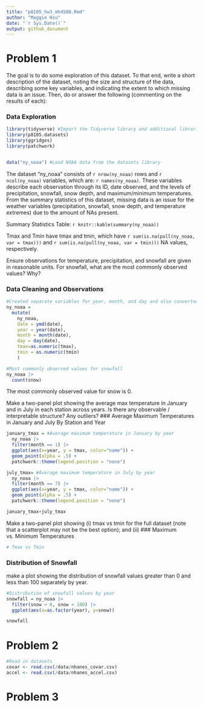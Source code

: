 ```yaml
---
title: "p8105_hw3_mh4588.Rmd"
author: "Maggie Hsu"
date: "`r Sys.Date()`"
output: github_document
---
```


# Problem 1
The goal is to do some exploration of this dataset. To that end, write a short description of the dataset, noting the size and structure of the data, describing some key variables, and indicating the extent to which missing data is an issue. Then, do or answer the following (commenting on the results of each):

### Data Exploration
```r
library(tidyverse) #Import the Tidyverse library and additional libraries
library(p8105.datasets)
library(ggridges)
library(patchwork)


data("ny_noaa") #Load NOAA data from the datasets library
```
The dataset "ny_noaa" consists of `r nrow(ny_noaa)` rows and `r ncol(ny_noaa)` variables, which are: `r names(ny_noaa)`. These variables describe each observation through its ID, date observed, and the levels of precipitation, snowfall, snow depth, and maximum/minimum temperatures. From the summary statistics of this dataset, missing data is an issue for the weather variables (precipitation, snowfall, snow depth, and temperature extremes) due to the amount of NAs present.

Summary Statistics Table:
`r knitr::kable(summary(ny_noaa))`

Tmax and Tmin have  tmax and tmin, which have  `r sum(is.na(pull(ny_noaa, var = tmax)))` and `r sum(is.na(pull(ny_noaa, var = tmin)))` NA values, respectively.


Ensure observations for temperature, precipitation, and snowfall are given in reasonable units.
For snowfall, what are the most commonly observed values? Why?

### Data Cleaning and Observations
```r

#Created separate variables for year, month, and day and also converted minimum/maximum temperature variables into numeric values.
ny_noaa = 
  mutate(
    ny_noaa,
    date = ymd(date),
    year = year(date), 
    month = month(date), 
    day = day(date),
    tmax=as.numeric(tmax), 
    tmin = as.numeric(tmin)
    ) 

#Most commonly observed values for snowfall 
ny_noaa |>
  count(snow)
```

The most commonly observed value for snow is 0.

Make a two-panel plot showing the average max temperature in January and in July in each station across years. Is there any observable / interpretable structure? Any outliers?
### Average Maximum Temperatures in January and July By Station and Year
```r
january_tmax = #Average maximum temperature in January by year
  ny_noaa |>
  filter(month == 1) |>
  ggplot(aes(x=year, y = tmax, color="name")) +
  geom_point(alpha = .5) +
  patchwork::theme(legend.position = "none")

july_tmax= #Average maximum temperature in July by year
  ny_noaa |>
  filter(month == 7) |>
  ggplot(aes(x=year, y = tmax, color="name")) +
  geom_point(alpha = .5) +
  patchwork::theme(legend.position = "none")

january_tmax+july_tmax

```

Make a two-panel plot showing (i) tmax vs tmin for the full dataset (note that a scatterplot may not be the best option); and (ii) 
### Maximum vs. Minimum Temperatures
```r

# Tmax vs Tmin
```

### Distribution of Snowfall
make a plot showing the distribution of snowfall values greater than 0 and less than 100 separately by year.
```r
#Distribution of snowfall values by year
snowfall = ny_noaa |>
  filter(snow > 0, snow < 100) |>
  ggplot(aes(x=as.factor(year), y=snow))

snowfall
```

# Problem 2
```r
#Read in datasets
covar <- read.csv(/data/nhanes_covar.csv)
accel <- read.csv(/data/nhanes_accel.csv)

```


# Problem 3
```r


```